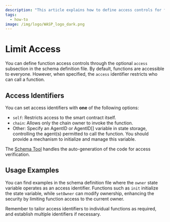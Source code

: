 ```yaml
---
description: "This article explains how to define access controls for functions using the optional 'access' subsection in the schema definition file."
tags:
  - how-to
image: /img/logo/WASP_logo_dark.png
---
```


# Limit Access

You can define function access controls through the optional `access` subsection in the schema definition file.
By default, functions are accessible to everyone. However, when specified, the `access` identifier restricts who can
call a function.

## Access Identifiers

You can set access identifiers with **one** of the following options:

- `self`: Restricts access to the smart contract itself.
- `chain`: Allows only the chain owner to invoke the function.
- Other: Specify an AgentID or AgentID[] variable in state storage, controlling the agent(s) permitted to call the
  function.
  You should provide a mechanism to initialize and manage this variable.

The [Schema Tool](usage.mdx) handles the auto-generation of the code for access verification.

## Usage Examples

You can find examples in the schema definition file where the `owner` state variable operates as an access identifier.
Functions such as `init` initialize the state variable, while `setOwner` can modify ownership,
enhancing the security by limiting function access to the current owner.

Remember to tailor access identifiers to individual functions as required,
and establish multiple identifiers if necessary.
